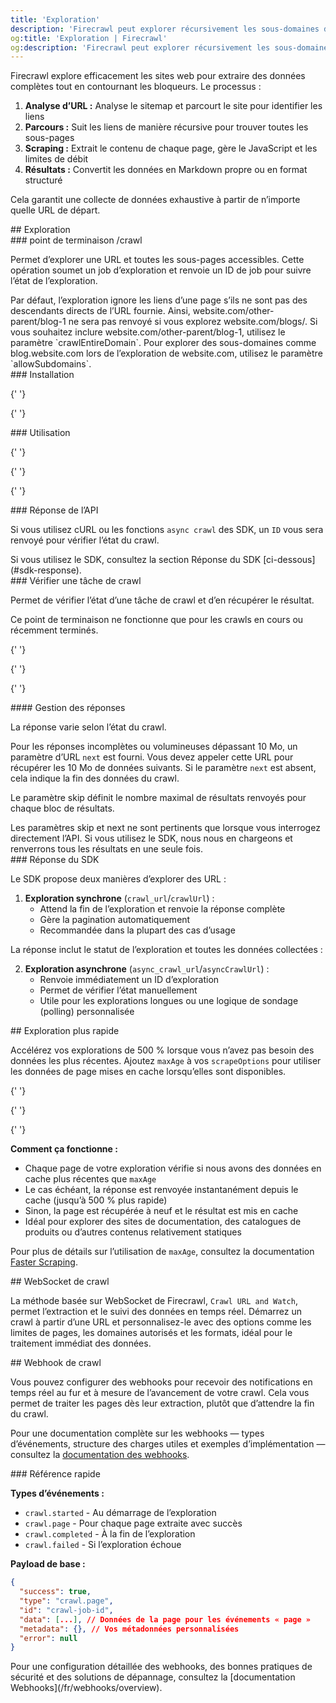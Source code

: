 ```yaml
---
title: 'Exploration'
description: 'Firecrawl peut explorer récursivement les sous-domaines d’une URL et collecter leur contenu'
og:title: 'Exploration | Firecrawl'
og:description: 'Firecrawl peut explorer récursivement les sous-domaines d’une URL et collecter leur contenu'
---
```



Firecrawl explore efficacement les sites web pour extraire des données complètes tout en contournant les bloqueurs. Le processus :

1. **Analyse d’URL :** Analyse le sitemap et parcourt le site pour identifier les liens
2. **Parcours :** Suit les liens de manière récursive pour trouver toutes les sous-pages
3. **Scraping :** Extrait le contenu de chaque page, gère le JavaScript et les limites de débit
4. **Résultats :** Convertit les données en Markdown propre ou en format structuré

Cela garantit une collecte de données exhaustive à partir de n’importe quelle URL de départ.

<div id='crawling'>## Exploration</div>

<div id='crawl-endpoint'>### point de terminaison /crawl</div>

Permet d’explorer une URL et toutes les sous-pages accessibles. Cette opération soumet un job d’exploration et renvoie un ID de job pour suivre l’état de l’exploration.

<Warning>
  Par défaut, l’exploration ignore les liens d’une page s’ils ne sont pas des
  descendants directs de l’URL fournie. Ainsi, website.com/other-parent/blog-1
  ne sera pas renvoyé si vous explorez website.com/blogs/. Si vous souhaitez
  inclure website.com/other-parent/blog-1, utilisez le paramètre
  `crawlEntireDomain`. Pour explorer des sous-domaines comme blog.website.com
  lors de l’exploration de website.com, utilisez le paramètre `allowSubdomains`.
</Warning>

<div id='installation'>### Installation</div>

<CodeGroup>
  <InstallationPython />

{' '}
<InstallationNode />

{' '}
<InstallationGo />

  <InstallationRust />
</CodeGroup>

<div id='usage'>### Utilisation</div>

<CodeGroup>
  <CrawlPython />

{' '}
<CrawlNode />

{' '}
<CrawlGo />

{' '}
<CrawlRust />

  <CrawlCURL />
</CodeGroup>

<div id='api-response'>### Réponse de l’API</div>

Si vous utilisez cURL ou les fonctions `async crawl` des SDK, un `ID` vous sera renvoyé pour vérifier l’état du crawl.

<Note>
  Si vous utilisez le SDK, consultez la section Réponse du SDK
  [ci-dessous](#sdk-response).
</Note>

<AsyncCrawlOutput />

<div id='check-crawl-job'>### Vérifier une tâche de crawl</div>

Permet de vérifier l’état d’une tâche de crawl et d’en récupérer le résultat.

<Note>
  Ce point de terminaison ne fonctionne que pour les crawls en cours ou
  récemment terminés.
</Note>

<CodeGroup>
  <CheckCrawlJobPython />

{' '}
<CheckCrawlJobNode />

{' '}
<CheckCrawlJobGo />

{' '}
<CheckCrawlJobRust />

  <CheckCrawlJobCURL />
</CodeGroup>

<div id='response-handling'>#### Gestion des réponses</div>

La réponse varie selon l’état du crawl.

Pour les réponses incomplètes ou volumineuses dépassant 10 Mo, un paramètre d’URL `next` est fourni. Vous devez appeler cette URL pour récupérer les 10 Mo de données suivants. Si le paramètre `next` est absent, cela indique la fin des données du crawl.

Le paramètre skip définit le nombre maximal de résultats renvoyés pour chaque bloc de résultats.

<Info>
  Les paramètres skip et next ne sont pertinents que lorsque vous interrogez
  directement l’API. Si vous utilisez le SDK, nous nous en chargeons et
  renverrons tous les résultats en une seule fois.
</Info>

<CodeGroup>
  <CheckCrawlJobOutputScraping />

  <CheckCrawlJobOutputCompleted />
</CodeGroup>

<div id='sdk-response'>### Réponse du SDK</div>

Le SDK propose deux manières d’explorer des URL :

1. **Exploration synchrone** (`crawl_url`/`crawlUrl`) :
   - Attend la fin de l’exploration et renvoie la réponse complète
   - Gère la pagination automatiquement
   - Recommandée dans la plupart des cas d’usage

<CodeGroup>
  <PythonCrawlExample />

  <NodeCrawlExample />
</CodeGroup>

La réponse inclut le statut de l’exploration et toutes les données collectées :

<CodeGroup>
  <PythonCrawlExampleResponse />

  <NodeCrawlExampleResponse />
</CodeGroup>

2. **Exploration asynchrone** (`async_crawl_url`/`asyncCrawlUrl`) :
   - Renvoie immédiatement un ID d’exploration
   - Permet de vérifier l’état manuellement
   - Utile pour les explorations longues ou une logique de sondage (polling) personnalisée

<CodeGroup>
  <AsyncCrawlPython />

  <AsyncCrawlNode />
</CodeGroup>

<div id='faster-crawling'>## Exploration plus rapide</div>

Accélérez vos explorations de 500 % lorsque vous n’avez pas besoin des données les plus récentes. Ajoutez `maxAge` à vos `scrapeOptions` pour utiliser les données de page mises en cache lorsqu’elles sont disponibles.

<CodeGroup>
  <FastCrawlPython />

{' '}
<FastCrawlNode />

{' '}
<FastCrawlGo />

{' '}
<FastCrawlRust />

  <FastCrawlCURL />
</CodeGroup>

**Comment ça fonctionne :**

- Chaque page de votre exploration vérifie si nous avons des données en cache plus récentes que `maxAge`
- Le cas échéant, la réponse est renvoyée instantanément depuis le cache (jusqu’à 500 % plus rapide)
- Sinon, la page est récupérée à neuf et le résultat est mis en cache
- Idéal pour explorer des sites de documentation, des catalogues de produits ou d’autres contenus relativement statiques

Pour plus de détails sur l’utilisation de `maxAge`, consultez la documentation [Faster Scraping](/fr/features/fast-scraping).

<div id='crawl-websocket'>## WebSocket de crawl</div>

La méthode basée sur WebSocket de Firecrawl, `Crawl URL and Watch`, permet l’extraction et le suivi des données en temps réel. Démarrez un crawl à partir d’une URL et personnalisez-le avec des options comme les limites de pages, les domaines autorisés et les formats, idéal pour le traitement immédiat des données.

<CodeGroup>
  <CrawlWebSocketPython />

  <CrawlWebSocketNode />
</CodeGroup>

<div id='crawl-webhook'>## Webhook de crawl</div>

Vous pouvez configurer des webhooks pour recevoir des notifications en temps réel au fur et à mesure de l’avancement de votre crawl. Cela vous permet de traiter les pages dès leur extraction, plutôt que d’attendre la fin du crawl.

<CrawlWebhookCURL />

Pour une documentation complète sur les webhooks — types d’événements, structure des charges utiles et exemples d’implémentation — consultez la [documentation des webhooks](/fr/webhooks/overview).

<div id='quick-reference'>### Référence rapide</div>

**Types d’événements :**

- `crawl.started` - Au démarrage de l’exploration
- `crawl.page` - Pour chaque page extraite avec succès
- `crawl.completed` - À la fin de l’exploration
- `crawl.failed` - Si l’exploration échoue

**Payload de base :**

```json
{
  "success": true,
  "type": "crawl.page",
  "id": "crawl-job-id",
  "data": [...], // Données de la page pour les événements « page »
  "metadata": {}, // Vos métadonnées personnalisées
  "error": null
}
```

<Note>
  Pour une configuration détaillée des webhooks, des bonnes pratiques de
  sécurité et des solutions de dépannage, consultez la [documentation
  Webhooks](/fr/webhooks/overview).
</Note>
